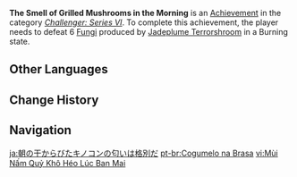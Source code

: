 {{Achievement Infobox
|title        = 
|id           = 82136
|order id     = 2136
|category     = Challenger: Series VI
|description  = In a single challenge, defeat 6 [[Fungi]] produced by [[Jadeplume Terrorshroom]] in a Burning state.
|requirements = 
|primogems    = 5
|tracking     = 
|topic        = Jadeplume Terrorshroom
|hidden       = 
}}
'''The Smell of Grilled Mushrooms in the Morning''' is an [[Achievement]] in the category ''[[Challenger: Series VI]]''. To complete this achievement, the player needs to defeat 6 [[Fungi]] produced by [[Jadeplume Terrorshroom]] in a Burning state.
<!--
==Gameplay Notes==

==Trivia==

==Video Guides==
{{EVT
|video1   = 
|caption1 = 
}}
-->
==Other Languages==
{{Other Languages
|en      = The Smell of Grilled Mushrooms in the Morning
|zhs     = 清晨的焦枯蕈兽的气味
|zhs_rm  = Qīngchén de Jiāokū Xùnshòu de Qìwèi
|zht     = 清晨的焦枯蕈獸的氣味
|zht_rm  = Qīngchén de Jiāokū Xùnshòu de Qìwèi
|zh_tl   = The Smell of Scorched {{Lex|Fungi|zh}} in the Morning
|ja      = 朝の干からびたキノコンの匂いは格別だ
|ja_rm   = Asa no Hikarabita Kinokon no Nioi wa Kakubetsu da
|ja_tl   = The Smell of Dried {{Lex|Fungi|ja}} in the Morning is Exceptional
|ko      = 새벽의 마른 버섯몬 냄새
|ko_rm   = Saebyeok-ui Mareun Beoseotmon Naemsae
|ko_tl   = The Smell of Dried {{Lex|Fungi|ko}} in the Dawn
|es      = Champiñones a la brasa
|es_tl   = Grilled Mushrooms
|fr      = L'odeur des champignons grillés le matin...
|fr_tl   = The Smell of Grilled Mushrooms in the Morning...
|ru      = Запах жареных плесенников поутру
|ru_tl   = The Smell of Grilled Mushrooms in the Morning
|th      = กลิ่นเห็ดไหม้ในยามเช้า
|th_rm   = 
|th_tl   = 
|vi      = Mùi Nấm Quỷ Khô Héo Lúc Ban Mai
|vi_tl   = 
|de      = Der Geruch der verdorrten Pilzbestien am Morgen
|de_tl   = The Smell of Withered Fungus Beasts in the Morning
|id      = Bau Jamur Panggang di Pagi Hari
|id_tl   = The Smell of Grilled Fungi in the Morning
|pt      = Cogumelo na Brasa
|pt_tl   = 
|tr      = Havada Izgara Mantar Kokusu Var
|tr_tl   = 
|it      = L'odore dei funghi grigliati di prima mattina
|it_tl   = 
}}

==Change History==
{{Change History|3.1}}
<!--
==References==
{{Reflist}}
-->
==Navigation==
{{Achievement Navbox}}

[[ja:朝の干からびたキノコンの匂いは格別だ]]
[[pt-br:Cogumelo na Brasa]]
[[vi:Mùi Nấm Quỷ Khô Héo Lúc Ban Mai]]